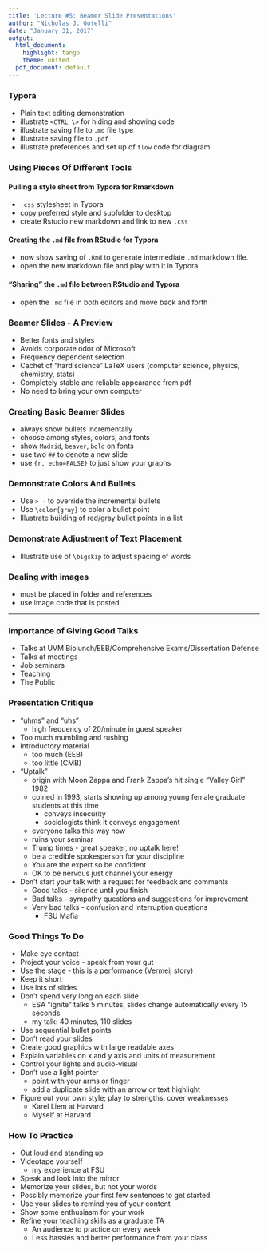 ---
title: 'Lecture #5: Beamer Slide Presentations'
author: "Nicholas J. Gotelli"
date: "January 31, 2017"
output:
  html_document:
    highlight: tango
    theme: united
  pdf_document: default
---
### Typora
- Plain text editing demonstration
- illustrate `<CTRL \>` for hiding and showing code
- illustrate saving file to `.md` file type
- illustrate saving file to `.pdf`
- illustrate preferences and set up of `flow` code for diagram

### Using Pieces Of Different Tools

#### Pulling a style sheet from Typora for Rmarkdown
- `.css` stylesheet in Typora
- copy preferred style and subfolder to desktop
- create Rstudio new markdown and link to new `.css`

#### Creating the `.md` file from RStudio for Typora 
- now show saving of `.Rmd` to generate intermediate `.md` markdown file.
- open the new markdown file and play with it in Typora

#### "Sharing" the `.md` file between RStudio and Typora 
- open the `.md` file in both editors and move back and forth

### Beamer Slides - A Preview
- Better fonts and styles
- Avoids corporate odor of Microsoft
- Frequency dependent selection
- Cachet of "hard science" LaTeX users (computer science, physics, chemistry, stats)
- Completely stable and reliable appearance from pdf
- No need to bring your own computer

### Creating Basic Beamer Slides
- always show bullets incrementally
- choose among styles, colors, and fonts
- show `Madrid`, `beaver`, `bold` on fonts
- use two `##` to denote a new slide
- use `{r, echo=FALSE}` to just show your graphs

### Demonstrate Colors And Bullets
- Use `> - ` to override the incremental bullets
- Use `\color{gray}` to color a bullet point
- Illustrate building of red/gray bullet points in a list

### Demonstrate Adjustment of Text Placement
- Illustrate use of `\bigskip` to adjust spacing of words

### Dealing with images
- must be placed in folder and references
- use image code that is posted 

___

### Importance of Giving Good Talks
- Talks at UVM Biolunch/EEB/Comprehensive Exams/Dissertation Defense
- Talks at meetings
- Job seminars
- Teaching
- The Public

### Presentation Critique
- "uhms" and "uhs"
    - high frequency of 20/minute in guest speaker
- Too much mumbling and rushing
- Introductory material
    - too much (EEB)
    - too little (CMB)
- "Uptalk"
    * origin with Moon Zappa and Frank Zappa's hit single "Valley Girl" 1982
    * coined in 1993, starts showing up among young female graduate students at this time
        - conveys insecurity
        - sociologists think it conveys engagement
    * everyone talks this way now
    * ruins your seminar
    * Trump times - great speaker, no uptalk here!
    * be a credible spokesperson for your discipline
    * You are the expert so be confident
    * OK to be nervous just channel your energy
- Don't start your talk with a request for feedback and comments
    * Good talks - silence until you finish
    * Bad talks - sympathy questions and suggestions for improvement
    * Very bad talks - confusion and interruption questions
        - FSU Mafia

### Good Things To Do
- Make eye contact
- Project your voice - speak from your gut
- Use the stage - this is a performance (Vermeij story)
- Keep it short
- Use lots of slides
- Don't spend very long on each slide
    - ESA "ignite" talks 5 minutes, slides change automatically every 15 seconds
    - my talk: 40 minutes, 110 slides 
- Use sequential bullet points
- Don't read your slides
- Create good graphics with large readable axes
- Explain variables on x and y axis and units of measurement
- Control your lights and audio-visual
- Don't use a light pointer
    - point with your arms or finger
    - add a duplicate slide with an arrow or text highlight
- Figure out your own style; play to strengths, cover weaknesses    
    - Karel Liem at Harvard
    - Myself at Harvard
    
### How To Practice
- Out loud and standing up
- Videotape yourself
    - my experience at FSU
- Speak and look into the mirror
- Memorize your slides, but not your words
- Possibly memorize your first few sentences to get started
- Use your slides to remind you of your content
- Show some enthusiasm for your work
- Refine your teaching skills as a graduate TA
    * An audience to practice on every week
    * Less hassles and better performance from your class

